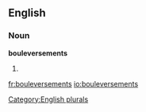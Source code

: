 ==English==

===Noun===
'''bouleversements'''

# {{plural of|[[bouleversement]]}}

[[Category:English plurals]]

[[fr:bouleversements]]
[[io:bouleversements]]